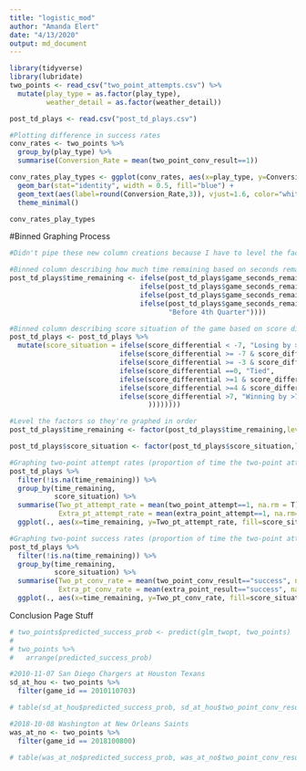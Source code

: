 ```yaml
---
title: "logistic_mod"
author: "Amanda Elert"
date: "4/13/2020"
output: md_document
---
```

```r
library(tidyverse)
library(lubridate)
two_points <- read_csv("two_point_attempts.csv") %>% 
  mutate(play_type = as.factor(play_type),
         weather_detail = as.factor(weather_detail))

post_td_plays <- read.csv("post_td_plays.csv")
```


```r
#Plotting difference in success rates
conv_rates <- two_points %>% 
  group_by(play_type) %>% 
  summarise(Conversion_Rate = mean(two_point_conv_result==1))

conv_rates_play_types <- ggplot(conv_rates, aes(x=play_type, y=Conversion_Rate)) + 
  geom_bar(stat="identity", width = 0.5, fill="blue") +
  geom_text(aes(label=round(Conversion_Rate,3)), vjust=1.6, color="white", size=3.5)+
  theme_minimal() 

conv_rates_play_types
```

#Binned Graphing Process
```r
#Didn't pipe these new column creations because I have to level the factors for graphing purposes

#Binned column describing how much time remaining based on seconds remaining
post_td_plays$time_remaining <- ifelse(post_td_plays$game_seconds_remaining < 120, "<2Min", 
                                ifelse(post_td_plays$game_seconds_remaining < 300, "2-5min left",
                                ifelse(post_td_plays$game_seconds_remaining < 600, "5-10min left",
                                ifelse(post_td_plays$game_seconds_remaining < 900, "10-15min left",
                                       "Before 4th Quarter"))))

#Binned column describing score situation of the game based on score differential
post_td_plays <- post_td_plays %>% 
  mutate(score_situation = ifelse(score_differential < -7, "Losing by >7",
                           ifelse(score_differential >= -7 & score_differential <=-4, "Losing by 4-7",
                           ifelse(score_differential >= -3 & score_differential <=-1, "Losing by 1-3",
                           ifelse(score_differential ==0, "Tied",
                           ifelse(score_differential >=1 & score_differential <=3, "Winning by 1-3",
                           ifelse(score_differential >=4 & score_differential <=7, "Winning by 4-7",
                           ifelse(score_differential >7, "Winning by >7", "NA"
                                  ))))))))

#Level the factors so they're graphed in order
post_td_plays$time_remaining <- factor(post_td_plays$time_remaining,levels = c("<2Min", "2-5min left", "5-10min left", "10-15min left","Before 4th Quarter"))

post_td_plays$score_situation <- factor(post_td_plays$score_situation,levels = c("Losing by >7", "Losing by 4-7", "Losing by 1-3", "Tied", "Winning by 1-3", "Winning by 4-7","Winning by >7"))
```

```r
#Graphing two-point attempt rates (proportion of time the two-point attempt is chosen over the extra point kick)
post_td_plays %>% 
  filter(!is.na(time_remaining)) %>% 
  group_by(time_remaining,
           score_situation) %>% 
  summarise(Two_pt_attempt_rate = mean(two_point_attempt==1, na.rm = T),
            Extra_pt_attempt_rate = mean(extra_point_attempt==1, na.rm=T)) %>% 
  ggplot(., aes(x=time_remaining, y=Two_pt_attempt_rate, fill=score_situation, order=score_situation)) + geom_bar(stat="identity", position="dodge") + scale_x_discrete() +scale_fill_brewer(palette = "Spectral")
```

```r
#Graphing two-point success rates (proportion of time the two-point attempt is successful)
post_td_plays %>% 
  filter(!is.na(time_remaining)) %>% 
  group_by(time_remaining,
           score_situation) %>% 
  summarise(Two_pt_conv_rate = mean(two_point_conv_result=="success", na.rm = T),
            Extra_pt_conv_rate = mean(extra_point_result=="success", na.rm=T)) %>% 
  ggplot(., aes(x=time_remaining, y=Two_pt_conv_rate, fill=score_situation, order=score_situation)) + geom_bar(stat="identity", position="dodge") + scale_x_discrete() +scale_fill_brewer(palette = "Spectral")

```


Conclusion Page Stuff
```r
# two_points$predicted_success_prob <- predict(glm_twopt, two_points)
# 
# two_points %>% 
#   arrange(predicted_success_prob)

#2010-11-07 San Diego Chargers at Houston Texans
sd_at_hou <- two_points %>% 
  filter(game_id == 2010110703) 

# table(sd_at_hou$predicted_success_prob, sd_at_hou$two_point_conv_result)

#2018-10-08 Washington at New Orleans Saints
was_at_no <- two_points %>% 
  filter(game_id == 2018100800) 

# table(was_at_no$predicted_success_prob, was_at_no$two_point_conv_result)
```